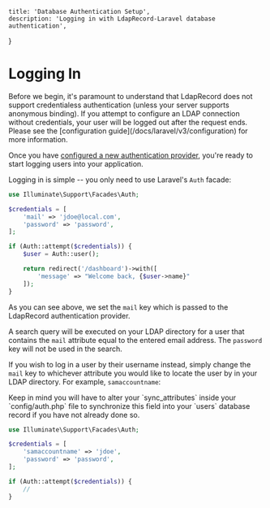     title: 'Database Authentication Setup',
    description: 'Logging in with LdapRecord-Laravel database authentication',
}


# Logging In

<Important>
Before we begin, it's paramount to understand that LdapRecord does not support credentialess 
authentication (unless your server supports anonymous binding). If you attempt to configure an LDAP 
connection without credentials, your user will be logged out after the request ends. Please 
see the [configuration guide](/docs/laravel/v3/configuration) for more information.
</Important>

Once you have [configured a new authentication provider](/docs/laravel/v3/auth/database/configuration),
you're ready to start logging users into your application.

Logging in is simple -- you only need to use Laravel's `Auth` facade:

```php
use Illuminate\Support\Facades\Auth;

$credentials = [
    'mail' => 'jdoe@local.com',
    'password' => 'password',
];

if (Auth::attempt($credentials)) {
    $user = Auth::user();

    return redirect('/dashboard')->with([
        'message' => "Welcome back, {$user->name}"
    ]);
}
```

As you can see above, we set the `mail` key which is passed to the LdapRecord authentication provider.

A search query will be executed on your LDAP directory for a user that contains the `mail` attribute
equal to the entered email address. The `password` key will not be used in the search.

If you wish to log in a user by their username instead, simply change the `mail` key
to whichever attribute you would like to locate the user by in your LDAP directory.
For example, `samaccountname`:

<Important>
Keep in mind you will have to alter your `sync_attributes` inside your `config/auth.php`
file to synchronize this field into your `users` database record if you have not already done so.
</Important>

```php
use Illuminate\Support\Facades\Auth;

$credentials = [
    'samaccountname' => 'jdoe',
    'password' => 'password',
];

if (Auth::attempt($credentials)) {
    //
}
```
